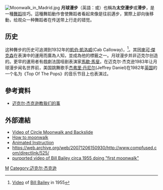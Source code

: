 {{expand|time=2009-07-07T17:32:34+00:00}}
{{noteTA|1=zh-hans:迈克尔·杰克逊;zh-hk:米高積遜;zh-tw:麥可·傑克森;}}
{{Otheruses|subject=舞蹈技巧|other=其他相关条目|月球漫步}}
[[File:Moonwalk_in_Madrid.jpg|thumb]] 
'''月球漫步'''（英語：'''{{lang|en|Moonwalk}}'''或'''{{lang|en|Backslide}}'''）也稱為'''太空漫步'''或'''滑步'''，是一種[[舞蹈|舞蹈]]技巧。這種舞蹈動作會使舞蹈者看起來像是往前邁步，實際上卻向後移動，给观众一种舞蹈者在传送带上行走的错觉。

== 历史 ==
这种舞步的历史可追溯到1932年的[[凱伯·凱洛威|凱伯·凱洛威]](Cab Calloway)，<ref>[http://www.archive.org/details/BillBailey Video] of [[Bill_Bailey_(dancer)|Bill Bailey]] in 1955</ref>。其因[[麥可·傑克森|麥可·傑克森]]在表演中的運用而廣為人知，並成為他的標籤之一。月球漫步并非迈克尔创造的。更早的運用者有戲劇法国哑剧表演家[[馬歇·馬叟|馬歇·馬叟]]。在迈克尔·杰克逊1983年让月球漫步闻名世界前，美国跳舞歌手[[杰弗里·丹尼尔|杰弗里·丹尼尔]](Jeffrey Daniel)在1982年[[英国|英国]]的一个名为《Top Of The Pops》的音乐节目上也表演过。

== 參考資料 ==
{{reflist}}
*[https://web.archive.org/web/20090701020631/http://luxury.qq.com/a/20090626/000016_3.htm 迈克尔·杰克逊教我们的事]

== 外部連結 ==
*[https://web.archive.org/web/20071118141004/http://one.revver.com/watch/134852/ Video of Circle Moonwalk and Backslide]
*[http://www.allmichaeljackson.com/dance-moves.html How to moonwalk] {{Wayback|url=http://www.allmichaeljackson.com/dance-moves.html |date=20180331143802 }}
*[https://web.archive.org/web/20071212190940/http://www.flashmavi.com/breakdance_moonwalk.shtml Animated Instruction]
*https://web.archive.org/web/20071206150930/http://www.compfused.com/directlink/525/
*[https://web.archive.org/web/20061203234311/http://funkvideos2.free.fr/billbailey.mpg purported video of Bill Bailey circa 1955 doing "first moonwalk"]
{{wikibooks|How to Moonwalk}}

{{Dance-stub}}
{{Michael Jackson}}
[[Category:舞步|M]]
[[Category:迈克尔·杰克逊|Category:迈克尔·杰克逊]]